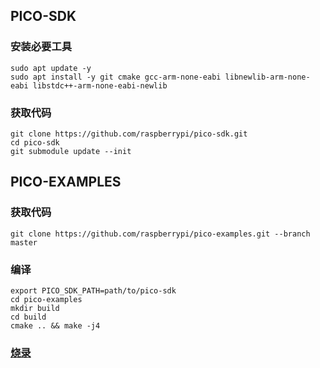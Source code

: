 ## PICO-SDK

### 安装必要工具

```
sudo apt update -y
sudo apt install -y git cmake gcc-arm-none-eabi libnewlib-arm-none-eabi libstdc++-arm-none-eabi-newlib
```

### 获取代码

```
git clone https://github.com/raspberrypi/pico-sdk.git
cd pico-sdk
git submodule update --init
```

## PICO-EXAMPLES

### 获取代码

```
git clone https://github.com/raspberrypi/pico-examples.git --branch master
```

### 编译

```
export PICO_SDK_PATH=path/to/pico-sdk
cd pico-examples
mkdir build
cd build
cmake .. && make -j4
```

### <a href={props.flash_url}>烧录</a>

